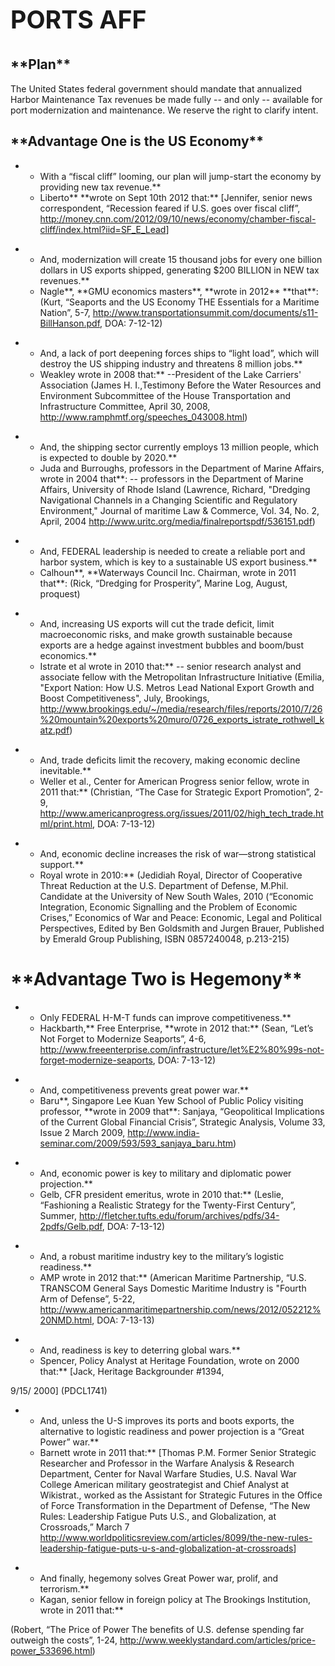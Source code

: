 =<span style="font-size: 1.4em; line-height: 1.5;">PORTS AFF</span>= 
==**Plan**== 
The United States federal government should mandate that annualized Harbor Maintenance Tax revenues be made fully -- and only -- available for port modernization and maintenance. We reserve the right to clarify intent.
== == 
==**Advantage One is the US Economy**== 

**With a “fiscal cliff” looming, our plan will jump-start the economy by providing new tax revenue.**
**Liberto** **wrote on Sept 10th 2012 that:** [Jennifer, senior news correspondent, “Recession feared if U.S. goes over fiscal cliff”, http://money.cnn.com/2012/09/10/news/economy/chamber-fiscal-cliff/index.html?iid=SF_E_Lead]

**And, modernization will create 15 thousand jobs for every one billion dollars in US exports shipped, generating $200 BILLION in NEW tax revenues.**
**Nagle**, **GMU economics masters**, **wrote in 2012** **that**: (Kurt, “Seaports and the US Economy THE Essentials for a Maritime Nation”, 5-7, http://www.transportationsummit.com/documents/s11-BillHanson.pdf, DOA: 7-12-12)

**And, a lack of port deepening forces ships to “light load”, which will destroy the US shipping industry and threatens 8 million jobs.**
**Weakley wrote in 2008 that:** --President of the Lake Carriers' Association (James H. I.,Testimony Before the Water Resources and Environment Subcommittee of the House Transportation and Infrastructure Committee, April 30, 2008, http://www.ramphmtf.org/speeches_043008.html)

**And, the shipping sector currently employs 13 million people, which is expected to double by 2020.**
**Juda and Burroughs, professors in the Department of Marine Affairs, wrote in 2004 that**: -- professors in the Department of Marine Affairs, University of Rhode Island (Lawrence, Richard, "Dredging Navigational Channels in a Changing Scientific and Regulatory Environment," Journal of maritime Law & Commerce, Vol. 34, No. 2, April, 2004 http://www.uritc.org/media/finalreportspdf/536151.pdf)

**And, FEDERAL leadership is needed to create a reliable port and harbor system, which is key to a sustainable US export business.**
**Calhoun**, **Waterways Council Inc. Chairman, wrote in 2011 that**: (Rick, “Dredging for Prosperity”, Marine Log, August, proquest)

**And, increasing US exports will cut the trade deficit, limit macroeconomic risks, and make growth sustainable because exports are a hedge against investment bubbles and boom/bust economics.**
**Istrate et al wrote in 2010 that:** -- senior research analyst and associate fellow with the Metropolitan Infrastructure Initiative (Emilia, "Export Nation: How U.S. Metros Lead National Export Growth and Boost Competitiveness", July, Brookings, http://www.brookings.edu/~/media/research/files/reports/2010/7/26%20mountain%20exports%20muro/0726_exports_istrate_rothwell_katz.pdf)

**And, trade deficits limit the recovery, making economic decline inevitable.**
**Weller et al., Center for American Progress senior fellow, wrote in 2011 that:** (Christian, “The Case for Strategic Export Promotion”, 2-9, http://www.americanprogress.org/issues/2011/02/high_tech_trade.html/print.html, DOA: 7-13-12)

**And, economic decline increases the risk of war—strong statistical support.**
**Royal wrote in 2010:** (Jedidiah Royal, Director of Cooperative Threat Reduction at the U.S. Department of Defense, M.Phil. Candidate at the University of New South Wales, 2010 (“Economic Integration, Economic Signalling and the Problem of Economic Crises,” Economics of War and Peace: Economic, Legal and Political Perspectives, Edited by Ben Goldsmith and Jurgen Brauer, Published by Emerald Group Publishing, ISBN 0857240048, p.213-215)

=**Advantage Two is Hegemony**= 

**Only FEDERAL H-M-T funds can improve competitiveness.**
**Hackbarth,** Free Enterprise, **wrote in 2012 that:** (Sean, “Let’s Not Forget to Modernize Seaports”, 4-6, http://www.freeenterprise.com/infrastructure/let%E2%80%99s-not-forget-modernize-seaports, DOA: 7-13-12)

**And, competitiveness prevents great power war.**
**Baru**, Singapore Lee Kuan Yew School of Public Policy visiting professor, **wrote in 2009 that**: Sanjaya, “Geopolitical Implications of the Current Global Financial Crisis”, Strategic Analysis, Volume 33, Issue 2 March 2009, http://www.india-seminar.com/2009/593/593_sanjaya_baru.htm)

**And, economic power is key to military and diplomatic power projection.**
**Gelb, CFR president emeritus, wrote in 2010 that:** (Leslie, “Fashioning a Realistic Strategy for the Twenty-First Century”, Summer, http://fletcher.tufts.edu/forum/archives/pdfs/34-2pdfs/Gelb.pdf, DOA: 7-13-12)

**And, a robust maritime industry key to the military’s logistic readiness.**
**AMP wrote in 2012 that:** (American Maritime Partnership, “U.S. TRANSCOM General Says Domestic Maritime Industry is "Fourth Arm of Defense”, 5-22, http://www.americanmaritimepartnership.com/news/2012/052212%20NMD.html, DOA: 7-13-13)

**And, readiness is key to deterring global wars.**
**Spencer, Policy Analyst at Heritage Foundation, wrote on 2000 that:** [Jack, Heritage Backgrounder #1394,
9/15/ 2000] (PDCL1741)

**And, unless the U-S improves its ports and boots exports, the alternative to logistic readiness and power projection is a “Great Power” war.**
**Barnett wrote in 2011 that:** [Thomas P.M. Former Senior Strategic Researcher and Professor in the Warfare Analysis & Research Department, Center for Naval Warfare Studies, U.S. Naval War College American military geostrategist and Chief Analyst at Wikistrat., worked as the Assistant for Strategic Futures in the Office of Force Transformation in the Department of Defense, “The New Rules: Leadership Fatigue Puts U.S., and Globalization, at Crossroads,” March 7 http://www.worldpoliticsreview.com/articles/8099/the-new-rules-leadership-fatigue-puts-u-s-and-globalization-at-crossroads]

**And finally, hegemony solves Great Power war, prolif, and terrorism.**
**Kagan, senior fellow in foreign policy at The Brookings Institution, wrote in 2011 that:**
(Robert, “The Price of Power The benefits of U.S. defense spending far outweigh the costs”, 1-24, http://www.weeklystandard.com/articles/price-power_533696.html)
